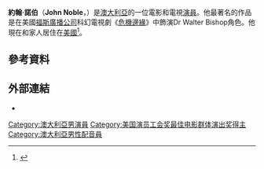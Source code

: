 {{Infobox person
| image       = John Noble by Gage Skidmore 2.jpg
| image_size   = 220px
| caption     = 
| birth_date   = {{Birth date and age|df=yes|1948|8|20}} 
| birth_place  = 澳大利亞南澳大利亞州[[皮里港|皮里港]]<ref>{{cite web|url=http://www.starpulse.com/Actors/Noble,_John/Biography/|title=John Noble Biography|publisher=Starpulse.com|accessdate=14 February 2014|archive-date=2014-02-22|archive-url=https://web.archive.org/web/20140222131833/http://www.starpulse.com/Actors/Noble%2C_John/Biography/|dead-url=no}}</ref> 
| years_active = 1988–present
| spouse      = Penny Noble
|children = [[Samantha_Noble|Samantha Noble]], Daniel Noble, Jess Noble
}}
'''約翰·諾伯'''（'''John Noble'''，{{bd|1948年|8月20日}}）是[[澳大利亞|澳大利亞]]的一位電影和電視[[演員|演員]]。他最著名的作品是在美國[[福斯廣播公司|福斯廣播公司]]科幻電視劇《[[危機邊緣|危機邊緣]]》中飾演Dr Walter Bishop角色。他現在和家人居住在[[美國|美國]]<ref>{{cite news
|title=Universes collide in Bishops' world |author=Bill Keveney
|url= |newspaper=[[USA_Today|USA Today]] |publisher=Gannett |location=McLean, Virginia |date=29 April 2011
|page=8D |accessdate=30 April 2011 }}</ref>。
==參考資料==
{{reflist}}
==外部連結==
{{Commons category|John Noble}}
* {{IMDb name|id=0633604|name=John Noble}}

{{2001至2010年美国演员工会奖最佳电影群体演出奖}}

[[Category:澳大利亞男演員|Category:澳大利亞男演員]]
[[Category:美国演员工会奖最佳电影群体演出奖得主|Category:美国演员工会奖最佳电影群体演出奖得主]]
[[Category:澳大利亞男性配音員|Category:澳大利亞男性配音員]]